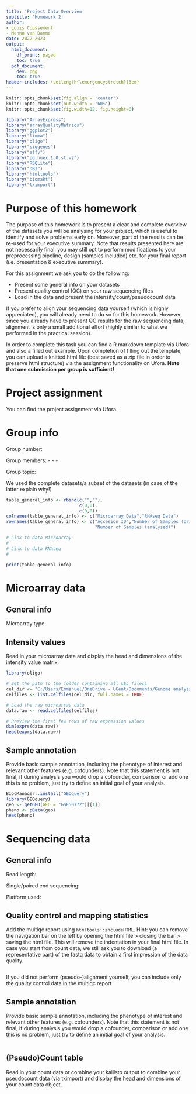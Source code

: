 ---
title: 'Project Data Overview'
subtitle: 'Homework 2'
author: 
- Louis Coussement
- Menno van Damme
date: 2022-2023
output:
  html_document:
    df_print: paged
    toc: true
  pdf_document:
    dev: png
    toc: true
header-includes: \setlength{\emergencystretch}{3em}
---

```{r global_options, include=FALSE}
knitr::opts_chunk$set(fig.align = 'center')
knitr::opts_chunk$set(out.width = '60%')
knitr::opts_chunk$set(fig.width=12, fig.height=8)

library("ArrayExpress")
library("arrayQualityMetrics")
library("ggplot2")
library("limma")
library("oligo")
library("siggenes")
library("affy")
library("pd.huex.1.0.st.v2")
library("RSQLite")
library("DBI")
library("htmltools")
library("biomaRt")
library("tximport")
```

# Purpose of this homework

The purpose of this homework is to present a clear and complete overview of the datasets you will be analysing for your project, which is useful to identify and solve problems early on. Moreover, part of the results can be re-used for your executive summary. Note that results presented here are not necessarily final: you may still opt to perform modifications to your preprocessing pipeline, design (samples included) etc. for your final report (i.e. presentation & executive summary). 

For this assignment we ask you to do the following:

- Present some general info on your datasets
- Present quality control (QC) on your raw sequencing files
- Load in the data and present the intensity/count/pseudocount data

If you prefer to align your sequencing data yourself (which is highly appreciated), you will already need to do so for this homework. However, since you already have to present QC results for the raw sequencing data, alignment is only a small additional effort (highly similar to what we performed in the practical session).

In order to complete this task you can find a R markdown template via Ufora and also a filled out example. Upon completion of filling out the template, you can upload a knitted html file (best saved as a zip file in order to preserve html structure) via the assignment functionality on Ufora. **Note that one submission per group is sufficient!**

# Project assignment

You can find the project assignment via Ufora.

# Group info

Group number: 

Group members: - - -

Group topic: 

We used the complete datasets/a subset of the datasets (in case of the latter explain why!)

```{r }
table_general_info <- rbind(c("",""),
                            c(0,0),
                            c(0,0))
colnames(table_general_info) <- c("Microarray Data","RNAseq Data")
rownames(table_general_info) <- c("Accesion ID","Number of Samples (original)",
                                  "Number of Samples (analysed)")

# Link to data Microarray
# 
# Link to data RNAseq
# 

print(table_general_info)
```

# Microarray data

## General info

Microarray type: 

## Intensity values

Read in your microarray data and display the head and dimensions of the intensity value matrix.

```{r load-data-raw, message=TRUE}
library(oligo)

# Set the path to the folder containing all CEL filesL
cel_dir <- "C:/Users/Emmanuel/OneDrive - UGent/Documents/Genome analysis/HW2/GSE50772_RAW/GSE50772_RAW"
celfiles <- list.celfiles(cel_dir, full.names = TRUE)

# Load the raw microarray data
data.raw <- read.celfiles(celfiles)

# Preview the first few rows of raw expression values
dim(exprs(data.raw))
head(exprs(data.raw))
```

## Sample annotation

Provide basic sample annotation, including the phenotype of interest and relevant other features (e.g. cofounders). Note that this statement is not final, if during analysis you would drop a cofounder, comparison or add one this is no problem, just try to define an initial goal of your analysis.

```{r}
BiocManager::install("GEOquery")
library(GEOquery)
geo <- getGEO(GEO = "GSE50772")[[1]]
pheno <- pData(geo)
head(pheno)
```

# Sequencing data

## General info

Read length: 

Single/paired end sequencing: 

Platform used: 

## Quality control and mapping statistics

Add the multiqc report using `htmltools::includeHTML`. Hint: you can remove the navigation bar on the left by opening the html file > closing the bar > saving the html file. This will remove the indentation in your final html file. In case you start from count data, we still ask you to download (a representative part) of the fastq data to obtain a first impression of the data quality.

```{r, echo=FALSE}

```

If you did not perform (pseudo-)alignment yourself, you can include only the quality control data in the multiqc report

## Sample annotation

Provide basic sample annotation, including the phenotype of interest and relevant other features (e.g. cofounders). Note that this statement is not final, if during analysis you would drop a cofounder, comparison or add one this is no problem, just try to define an initial goal of your analysis.

```{r}

```

## (Pseudo)Count table

Read in your count data or combine your kallisto output to combine your pseudocount data (via tximport) and display the head and dimensions of your count data object.

```{r}

```

